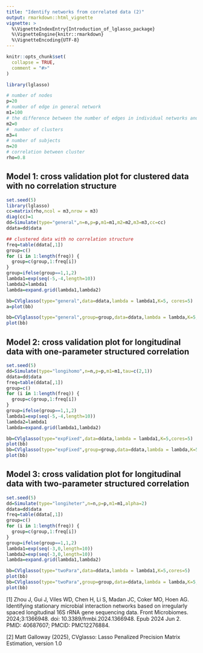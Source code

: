 ```yaml
---
title: "Identify networks from correlated data (2)"
output: rmarkdown::html_vignette
vignette: >
  %\VignetteIndexEntry{Introduction_of_lglasso_package}
  %\VignetteEngine{knitr::rmarkdown}
  %\VignetteEncoding{UTF-8}
---
```


```r
knitr::opts_chunk$set(
  collapse = TRUE,
  comment = "#>"
)
```







```r
library(lglasso)
```



```r
# number of nodes
p=20
# number of edge in general network
m1=100
# the difference between the number of edges in individual networks and general network
m2=0
#  number of clusters
m3=4
# number of subjects
n=20
# correlation between cluster
rho=0.8

```

## Model 1: cross validation plot for clustered data with no correlation structure 

```r
set.seed(5)
library(lglasso)
cc=matrix(rho,ncol = m3,nrow = m3)
diag(cc)=1
dd=Simulate(type="general",n=n,p=p,m1=m1,m2=m2,m3=m3,cc=cc)
ddata=dd$data
```




```r
## clustered data with no correlation structure
freq=table(ddata[,1])
group=c()
for (i in 1:length(freq)) {
  group=c(group,1:freq[i])
}
group=ifelse(group==1,1,2)
lambda1=exp(seq(-5,-4,length=10))
lambda2=lambda1
lambda=expand.grid(lambda1,lambda2)

bb=CVlglasso(type="general",data=ddata,lambda = lambda1,K=5, cores=5)
a=plot(bb)

bb=CVlglasso(type="general",group=group,data=ddata,lambda = lambda,K=5,cores=5)
plot(bb)

```

## Model 2: cross validation plot for longitudinal data with one-parameter structured correlation 

```r
set.seed(5)
dd=Simulate(type="longihomo",n=n,p=p,m1=m1,tau=c(2,1))
ddata=dd$data
freq=table(ddata[,1])
group=c()
for (i in 1:length(freq)) {
  group=c(group,1:freq[i])
}
group=ifelse(group==1,1,2)
lambda1=exp(seq(-5,-4,length=10))
lambda2=lambda1
lambda=expand.grid(lambda1,lambda2)
```

```r
bb=CVlglasso(type="expFixed",data=ddata,lambda = lambda1,K=5,cores=5)
plot(bb)
bb=CVlglasso(type="expFixed",group=group,data=ddata,lambda = lambda,K=5,cores=5)
plot(bb)

```


## Model 3: cross validation plot for longitudinal data with two-parameter structured correlation 

```r
set.seed(5)
dd=Simulate(type="longiheter",n=n,p=p,m1=m1,alpha=2)
ddata=dd$data
freq=table(ddata[,1])
group=c()
for (i in 1:length(freq)) {
  group=c(group,1:freq[i])
}
group=ifelse(group==1,1,2)
lambda1=exp(seq(-3,0,length=10))
lambda2=exp(seq(-3,0,length=10))
lambda=expand.grid(lambda1,lambda2)

```


```r

bb=CVlglasso(type="twoPara",data=ddata,lambda = lambda1,K=5,cores=5)
plot(bb)
bb=CVlglasso(type="twoPara",group=group,data=ddata,lambda = lambda,K=5,cores=5)
plot(bb)
```



[1] Zhou J, Gui J, Viles WD, Chen H, Li S, Madan JC, Coker MO, Hoen AG. Identifying stationary microbial interaction networks based on irregularly spaced longitudinal 16S rRNA gene sequencing data. Front Microbiomes. 2024;3:1366948. doi: 10.3389/frmbi.2024.1366948. Epub 2024 Jun 2. PMID: 40687607; PMCID: PMC12276884.

[2] Matt Galloway (2025),  CVglasso: Lasso Penalized Precision Matrix Estimation, version 1.0 

